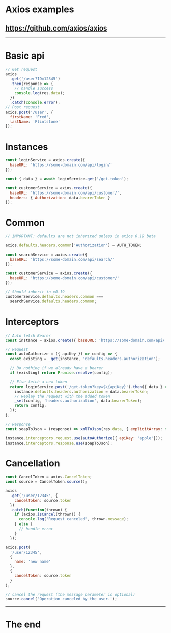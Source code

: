 
# Axios examples

## https://github.com/axios/axios

---


# Basic api

```js
// Get request
axios
  .get('/user?ID=12345')
  .then(response => {
    // handle success
    console.log(res.data);
  })
  .catch(console.error);
// Post request
axios.post('/user', {
  firstName: 'Fred',
  lastName: 'Flintstone'
});
```

# Instances

```js
const loginService = axios.create({
  baseURL: 'https://some-domain.com/api/login/'
});

const { data } = await loginService.get('/get-token');

const customerService = axios.create({
  baseURL: 'https://some-domain.com/api/customer/',
  headers: { Authorization: data.bearerToken }
});
```

# Common

```js
// IMPORTANT: defaults are not inherited unless in axios 0.19 beta

axios.defaults.headers.common['Authorization'] = AUTH_TOKEN;

const searchService = axios.create({
  baseURL: 'https://some-domain.com/api/search/'
});

const customerService = axios.create({
  baseURL: 'https://some-domain.com/api/customer/'
});

// Should inherit in v0.19
customerService.defaults.headers.common ===
  searchService.defaults.headers.common;
```

# Interceptors

```js
// Auto fetch Bearer
const instance = axios.create({ baseURL: 'https://some-domain.com/api/' });

// Request
const autoAuthorize = ({ apiKey }) => config => {
  const existing = _get(instance, 'defaults.headers.authorization');

  // Do nothing if we already have a bearer
  if (existing) return Promise.resolve(config);

  // Else fetch a new token
  return loginService.post('/get-token?key=$\{apiKey}').then({ data } => {
    instance.defaults.headers.authorization = data.bearerToken;
    // Replay the request with the added token
    _set(config, 'headers.authorization', data.bearerToken);
    return config;
  });
};

// Response
const soapToJson = (response) => xmlToJson(res.data, { explicitArray: false })

instance.interceptors.request.use(autoAuthorize({ apiKey: 'apple'}));
instance.interceptors.response.use(soapToJson);

```

# Cancellation

```js
const CancelToken = axios.CancelToken;
const source = CancelToken.source();

axios
  .get('/user/12345', {
    cancelToken: source.token
  })
  .catch(function(thrown) {
    if (axios.isCancel(thrown)) {
      console.log('Request canceled', thrown.message);
    } else {
      // handle error
    }
  });

axios.post(
  '/user/12345',
  {
    name: 'new name'
  },
  {
    cancelToken: source.token
  }
);

// cancel the request (the message parameter is optional)
source.cancel('Operation canceled by the user.');
```

---

# The end
